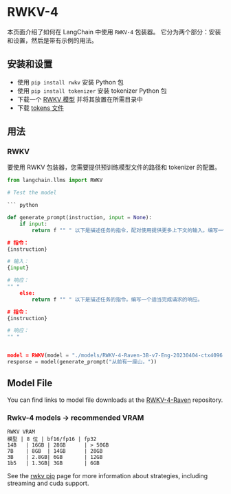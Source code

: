 # RWKV-4

本页面介绍了如何在 LangChain 中使用 `RWKV-4` 包装器。
它分为两个部分：安装和设置，然后是带有示例的用法。

## 安装和设置
- 使用 `pip install rwkv` 安装 Python 包
- 使用 `pip install tokenizer` 安装 tokenizer Python 包
- 下载一个 [RWKV 模型](https://huggingface.co/BlinkDL/rwkv-4-raven/tree/main) 并将其放置在所需目录中
- 下载 [tokens 文件](https://raw.githubusercontent.com/BlinkDL/ChatRWKV/main/20B_tokenizer.json)

## 用法

### RWKV

要使用 RWKV 包装器，您需要提供预训练模型文件的路径和 tokenizer 的配置。
```python
from langchain.llms import RWKV

# Test the model

``` python

def generate_prompt(instruction, input = None):
    if input:
        return f "" " 以下是描述任务的指令，配对使用提供更多上下文的输入。编写一个适当完成请求的响应。

# 指令：
{instruction}

# 输入：
{input}

# 响应：
"" "
    else:
        return f "" " 以下是描述任务的指令。编写一个适当完成请求的响应。

# 指令：
{instruction}

# 响应：
"" "


model = RWKV(model = "./models/RWKV-4-Raven-3B-v7-Eng-20230404-ctx4096.pth", strategy = "cpu fp32", tokens_path = "./rwkv/20B_tokenizer.json")
response = model(generate_prompt("从前有一座山，"))
```
## Model File

You can find links to model file downloads at the [RWKV-4-Raven](https://huggingface.co/BlinkDL/rwkv-4-raven/tree/main) repository.

### Rwkv-4 models -> recommended VRAM


```
RWKV VRAM
模型 | 8 位 | bf16/fp16 | fp32
14B   | 16GB | 28GB      | > 50GB
7B    | 8GB  | 14GB      | 28GB
3B    | 2.8GB| 6GB       | 12GB
1b5   | 1.3GB| 3GB       | 6GB
```

See the [rwkv pip](https://pypi.org/project/rwkv/) page for more information about strategies, including streaming and cuda support.
